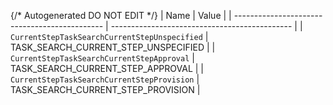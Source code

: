 {/* Autogenerated DO NOT EDIT  */}
| Name                                          | Value                                         |
| --------------------------------------------- | --------------------------------------------- |
| `CurrentStepTaskSearchCurrentStepUnspecified` | TASK_SEARCH_CURRENT_STEP_UNSPECIFIED          |
| `CurrentStepTaskSearchCurrentStepApproval`    | TASK_SEARCH_CURRENT_STEP_APPROVAL             |
| `CurrentStepTaskSearchCurrentStepProvision`   | TASK_SEARCH_CURRENT_STEP_PROVISION            |